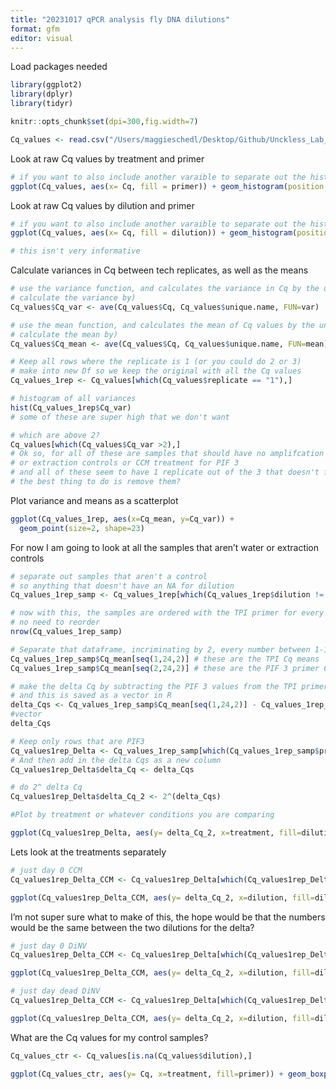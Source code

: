 ```yaml
---
title: "20231017 qPCR analysis fly DNA dilutions"
format: gfm
editor: visual
---
```

Load packages needed

```r
library(ggplot2)
library(dplyr)
library(tidyr)
```

```r
knitr::opts_chunk$set(dpi=300,fig.width=7)
```

```r
Cq_values <- read.csv("/Users/maggieschedl/Desktop/Github/Unckless_Lab_Resources/qPCR_analysis/20231017-test-dilutions-fly-DNA/20231017-qPCR-sheet.csv")

```


Look at raw Cq values by treatment and primer
```r
# if you want to also include another varaible to separate out the histogram by, you can include a facet 
ggplot(Cq_values, aes(x= Cq, fill = primer)) + geom_histogram(position = "dodge") + facet_grid(~treatment) 
```

Look at raw Cq values by dilution and primer
```r
# if you want to also include another varaible to separate out the histogram by, you can include a facet 
ggplot(Cq_values, aes(x= Cq, fill = dilution)) + geom_histogram(position = "dodge") + facet_grid(~primer) 

# this isn't very informative 
```



Calculate variances in Cq between tech replicates, as well as the means 

```r
# use the variance function, and calculates the variance in Cq by the unique.name (each sample/primer has 3 Cq values to 
# calculate the variance by)
Cq_values$Cq_var <- ave(Cq_values$Cq, Cq_values$unique.name, FUN=var)

# use the mean function, and calculates the mean of Cq values by the unique.name (each sample/primer has 3 Cq values to 
# calculate the mean by)
Cq_values$Cq_mean <- ave(Cq_values$Cq, Cq_values$unique.name, FUN=mean)

# Keep all rows where the replicate is 1 (or you could do 2 or 3)
# make into new Df so we keep the original with all the Cq values
Cq_values_1rep <- Cq_values[which(Cq_values$replicate == "1"),]

# histogram of all variances
hist(Cq_values_1rep$Cq_var)
# some of these are super high that we don't want 

# which are above 2?
Cq_values[which(Cq_values$Cq_var >2),]
# Ok so, for all of these are samples that should have no amplifcation for this primer, either water with TPI
# or extraction controls or CCM treatment for PIF 3
# and all of these seem to have 1 replicate out of the 3 that doesn't fit with the others in terms of the Cq value
# the best thing to do is remove them?
```

Plot variance and means as a scatterplot 
```r

ggplot(Cq_values_1rep, aes(x=Cq_mean, y=Cq_var)) +
  geom_point(size=2, shape=23)

```


For now I am going to look at all the samples that aren't water or extraction controls 

```r
# separate out samples that aren't a control 
# so anything that doesn't have an NA for dilution 
Cq_values_1rep_samp <- Cq_values_1rep[which(Cq_values_1rep$dilution != "NA"),]

# now with this, the samples are ordered with the TPI primer for every sample above the PIF3 primer for each sample
# no need to reorder
nrow(Cq_values_1rep_samp)

# Separate that dataframe, incriminating by 2, every number between 1-12 (number of rows in dataframe)
Cq_values_1rep_samp$Cq_mean[seq(1,24,2)] # these are the TPI Cq means 
Cq_values_1rep_samp$Cq_mean[seq(2,24,2)] # these are the PIF 3 primer Cq means 

# make the delta Cq by subtracting the PIF 3 values from the TPI primer values
# and this is saved as a vector in R 
delta_Cqs <- Cq_values_1rep_samp$Cq_mean[seq(1,24,2)] - Cq_values_1rep_samp$Cq_mean[seq(2,24,2)]
#vector
delta_Cqs

# Keep only rows that are PIF3
Cq_values1rep_Delta <- Cq_values_1rep_samp[which(Cq_values_1rep_samp$primer == "PIF3"),]
# And then add in the delta Cqs as a new column
Cq_values1rep_Delta$delta_Cq <- delta_Cqs

# do 2^ delta Cq
Cq_values1rep_Delta$delta_Cq_2 <- 2^(delta_Cqs)

#Plot by treatment or whatever conditions you are comparing 

ggplot(Cq_values1rep_Delta, aes(y= delta_Cq_2, x=treatment, fill=dilution)) + geom_boxplot()  + theme_linedraw() + geom_point(position="jitter", size=3) + scale_fill_manual(values = c('violet', 'cadetblue')) 

```

Lets look at the treatments separately

```r
# just day 0 CCM
Cq_values1rep_Delta_CCM <- Cq_values1rep_Delta[which(Cq_values1rep_Delta$treatment == "day0 CCM"),]

ggplot(Cq_values1rep_Delta_CCM, aes(y= delta_Cq_2, x=dilution, fill=dilution)) + geom_boxplot()  + theme_linedraw() + geom_point(position="jitter", size=3) + scale_fill_manual(values = c('violet', 'cadetblue')) + theme(legend.position = "none")

```

I'm not super sure what to make of this, the hope would be that the numbers would be the same between the two dilutions for the delta?

```r
# just day 0 DiNV
Cq_values1rep_Delta_CCM <- Cq_values1rep_Delta[which(Cq_values1rep_Delta$treatment == "day0 DiNV"),]

ggplot(Cq_values1rep_Delta_CCM, aes(y= delta_Cq_2, x=dilution, fill=dilution)) + geom_boxplot()  + theme_linedraw() + geom_point(position="jitter", size=3) + scale_fill_manual(values = c('violet', 'cadetblue')) + theme(legend.position = "none")

```



```r
# just day dead DiNV
Cq_values1rep_Delta_CCM <- Cq_values1rep_Delta[which(Cq_values1rep_Delta$treatment == "dead DiNV"),]

ggplot(Cq_values1rep_Delta_CCM, aes(y= delta_Cq_2, x=dilution, fill=dilution)) + geom_boxplot()  + theme_linedraw() + geom_point(position="jitter", size=3) + scale_fill_manual(values = c('violet', 'cadetblue')) + theme(legend.position = "none")

```


What are the  Cq values for my control samples?

```r
Cq_values_ctr <- Cq_values[is.na(Cq_values$dilution),]

ggplot(Cq_values_ctr, aes(y= Cq, x=treatment, fill=primer)) + geom_boxplot()  + theme_linedraw() + geom_point(position="jitter", size=3) + scale_fill_manual(values = c('violet', 'cadetblue')) 

```





